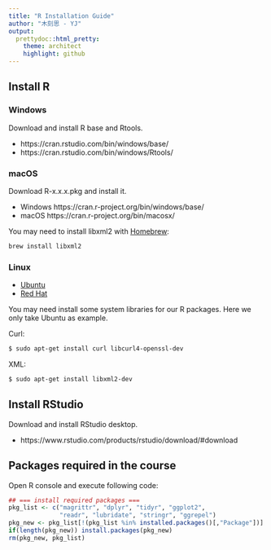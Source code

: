 ```yaml
---
title: "R Installation Guide"
author: "木刻思 - YJ"
output:
  prettydoc::html_pretty:
    theme: architect
    highlight: github
---
```


## Install R

### Windows

Download and install R base and Rtools.

- https://cran.rstudio.com/bin/windows/base/
- https://cran.rstudio.com/bin/windows/Rtools/

### macOS

Download R-x.x.x.pkg and install it.

- Windows https://cran.r-project.org/bin/windows/base/
- macOS https://cran.r-project.org/bin/macosx/

You may need to install libxml2 with [Homebrew](http://brew.sh/):

```bash
brew install libxml2
```

### Linux

- [Ubuntu](https://cran.r-project.org/bin/linux/ubuntu/README.html)
- [Red Hat](https://cran.r-project.org/bin/linux/redhat/README)

You may need install some system libraries for our R packages.
Here we only take Ubuntu as example.

Curl:

```sh
$ sudo apt-get install curl libcurl4-openssl-dev
```

XML:

```sh
$ sudo apt-get install libxml2-dev
```

## Install RStudio

Download and install RStudio desktop.

- https://www.rstudio.com/products/rstudio/download/#download

## Packages required in the course

Open R console and execute following code:

```r
## === install required packages ===
pkg_list <- c("magrittr", "dplyr", "tidyr", "ggplot2",
              "readr", "lubridate", "stringr", "ggrepel")
pkg_new <- pkg_list[!(pkg_list %in% installed.packages()[,"Package"])]
if(length(pkg_new)) install.packages(pkg_new)
rm(pkg_new, pkg_list)
```

